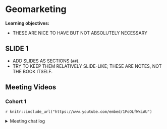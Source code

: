 # Geomarketing

**Learning objectives:**

- THESE ARE NICE TO HAVE BUT NOT ABSOLUTELY NECESSARY

## SLIDE 1

- ADD SLIDES AS SECTIONS (`##`).
- TRY TO KEEP THEM RELATIVELY SLIDE-LIKE; THESE ARE NOTES, NOT THE BOOK ITSELF.

## Meeting Videos

### Cohort 1

`r knitr::include_url("https://www.youtube.com/embed/1PoOLfWxiAU")`

<details>
<summary> Meeting chat log </summary>
```
00:08:11	Olivier Leroy:	start
00:17:50	Derek Sollberger (he/his):	The Spatial R book also goes over this Bristol case study, but also normalizes the calculations (by area or by population)
00:18:50	Olivier Leroy:	Reacted to "The Spatial R book a..." with 👍
00:20:50	Olivier Leroy:	I just realize it was origine destination 2 lines
00:20:58	Olivier Leroy:	realized*
00:21:46	Derek Sollberger (he/his):	yeah, these geospatial authors really like short variable names
00:24:27	Olivier Leroy:	It would become very heavy on computation
00:30:49	Derek Sollberger (he/his):	so, does making desire lines reduce path-finding computation?
00:35:18	Olivier Leroy:	Replying to "so, does making desi..."

My guess is yes because you just calculate one way and not lets say the five shortest one
00:44:00	Derek Sollberger (he/his):	I like these case studies (reminds me of city planning courses)
00:44:12	Olivier Leroy:	Reacted to "I like these case st..." with 👍
00:45:22	Olivier Leroy:	Older 😛
00:46:32	Olivier Leroy:	Why do all gov agency are using this old tricks of negative value for na
00:47:15	Derek Sollberger (he/his):	To be fair, many of us R programmers barely really know what NA, NULL, etc. are
00:47:35	Olivier Leroy:	And all the NA_ 😛
00:50:37	Olivier Leroy:	Dusseldorf is large!
00:51:59	Derek Sollberger (he/his):	The German regions are nuts!
https://en.wikipedia.org/wiki/NUTS_statistical_regions_of_Germany
00:52:05	Olivier Leroy:	OSM is so good in Germany, so many mappers
00:52:31	Derek Sollberger (he/his):	Reacted to "OSM is so good in Ge..." with 😻
00:55:18	Olivier Leroy:	Raster here save a lot of calculation
00:57:38	Olivier Leroy:	H3 indexes also
00:59:54	Tony Vota:	I have used the gistackexchange site with success
01:00:00	Olivier Leroy:	Reacted to "I have used the gist..." with 👍
01:08:59	Olivier Leroy:	end
```
</details>
